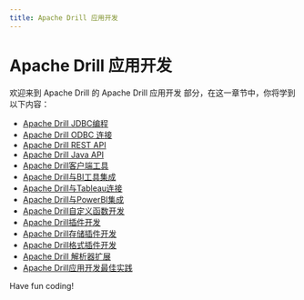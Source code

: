 ```yaml
---
title: Apache Drill 应用开发
---
```


# Apache Drill 应用开发

欢迎来到 Apache Drill 的 Apache Drill 应用开发 部分，在这一章节中，你将学到以下内容：

- [Apache Drill JDBC编程](./0-apache-drill-jdbc-programming.mdx)
- [Apache Drill ODBC 连接](./1-apache-drill-odbc-connection.mdx)
- [Apache Drill REST API](./2-apache-drill-rest-api.mdx)
- [Apache Drill Java API](./3-apache-drill-java-api.mdx)
- [Apache Drill客户端工具](./4-apache-drill-client-tool.mdx)
- [Apache Drill与BI工具集成](./5-apache-drill-and-bi-tool-integration.mdx)
- [Apache Drill与Tableau连接](./6-apache-drill-connect-with-tableau.mdx)
- [Apache Drill与PowerBI集成](./7-apache-drill-integration-with-powerbi.mdx)
- [Apache Drill自定义函数开发](./8-apache-drill-custom-function-development.mdx)
- [Apache Drill插件开发](./9-apache-drill-plugin-development.mdx)
- [Apache Drill存储插件开发](./10-apache-drill-storage-plugin-development.mdx)
- [Apache Drill格式插件开发](./11-apache-drill-format-plugin-development.mdx)
- [Apache Drill 解析器扩展](./12-apache-drill-parser-extension.mdx)
- [Apache Drill应用开发最佳实践](./13-apache-drill-application-development-best-practices.mdx)

Have fun coding!